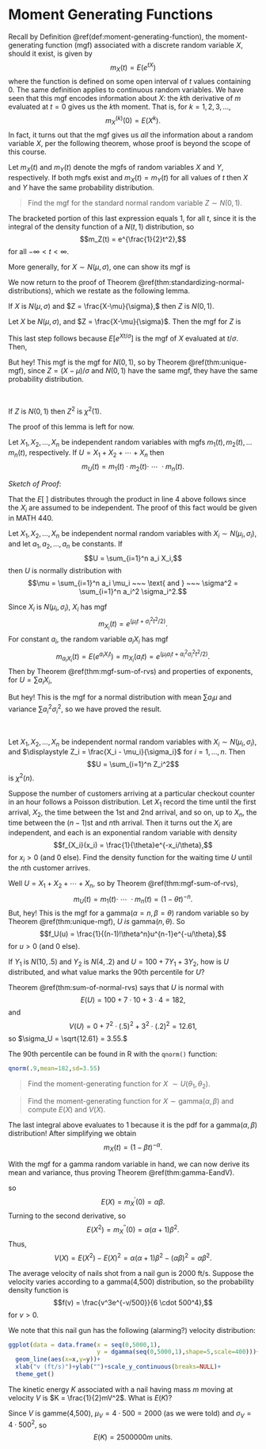 
# Moment Generating Functions {#mgf}

Recall by Definition \@ref(def:moment-generating-function), the moment-generating function (mgf) associated with a discrete random variable $X,$ should it exist, is given by $$m_X(t) = E(e^{tX})$$ where the function is defined on some open interval of $t$ values containing 0. The same definition applies to continuous random variables. We have seen that this mgf encodes information about $X$: the $k$th derivative of $m$ evaluated at $t = 0$ gives us the $k$th moment. That is, for $k = 1,2,3,\ldots,$ 
$$m_X^{(k)}(0) = E(X^k).$$
In fact, it turns out that the mgf gives us *all* the information about a random variable $X,$ per the following theorem, whose proof is beyond the scope of this course.

:::{.theorem #unique-mgf}
Let $m_X(t)$ and $m_Y(t)$ denote the mgfs of random variables $X$ and $Y,$ respectively. If both mgfs exist and $m_X(t) = m_Y(t)$ for all values of $t$ then $X$ and $Y$ have the same probability distribution.
:::

:::{.example}

> Find the mgf for the standard normal random variable $Z \sim N(0,1)$.


\begin{align*}
m_Z(t) &= E(e^{tZ})\\
      &= \int_{-\infty}^\infty \frac{1}{\sqrt{2\pi}}e^{-z^2/2}\cdot e^{tz}~dz\\
      &= \frac{1}{\sqrt{2\pi}} \int_{-\infty}^\infty e^{tz-z^2/2}~dz\\
      &= \frac{1}{\sqrt{2\pi}} \int_{-\infty}^\infty e^{-\frac{1}{2}(z-t)^2+\frac{1}{2}t^2}~dz &\text{complete the square}\\
      &= e^{\frac{1}{2}t^2}\left[\frac{1}{\sqrt{2\pi}} \int_{-\infty}^\infty e^{-\frac{1}{2}(z-t)^2}~dz\right]
\end{align*}

The bracketed portion of this last expression equals 1, for all $t,$ since it is the integral of the density function of a $N(t,1)$ distribution, so $$m_Z(t) = e^{\frac{1}{2}t^2},$$ for all $-\infty < t < \infty$.

More generally, for $X \sim N(\mu,\sigma),$ one can show its mgf is 

\begin{equation} 
  m(t) = e^{\left(\mu t + \frac{\sigma^2}{2}t^2\right)} 
  (\#eq:normal-mgf)
\end{equation}
:::

We now return to the proof of Theorem \@ref(thm:standardizing-normal-distributions), which we restate as the following lemma.

:::{.lemma #Z-is-standard-normal}
If $X$ is $N(\mu,\sigma)$ and $Z = \frac{X-\mu}{\sigma},$ then $Z$ is $N(0,1)$.
:::

:::{.proof}
Let $X$ be $N(\mu,\sigma),$ and $Z = \frac{X-\mu}{\sigma}$. Then the mgf for $Z$ is

\begin{align*}
m_Z(t) &= E\left[e^{tZ}\right]\\
      &= E\left[e^{t\left(\frac{X-\mu}{\sigma}\right)}\right]\\
      &= E\left[e^{\frac{Xt}{\sigma} - \frac{\mu t}{\sigma}}\right]\\
      &= E\left[e^{Xt/\sigma} \cdot e^{-\mu t/\sigma}\right] \\
      &= e^{-\mu t/\sigma}\cdot E\left[e^{Xt/\sigma}\right]\\
      &= e^{-\mu t/\sigma}\cdot m_X(t/\sigma)
\end{align*}
This last step follows because $\displaystyle E\left[e^{Xt/\sigma}\right]$ is the mgf of $X$ evaluated at $t/\sigma$. Then, 

\begin{align*}
m_Z(t) &= e^{-\mu t/\sigma}\cdot e^{\left(\mu (t/\sigma) + \frac{\sigma^2}{2}(t/\sigma)^2\right)} \\
      &= e^{t^2/2}
\end{align*}

But hey! This mgf is the mgf for $N(0,1),$ so by Theorem \@ref(thm:unique-mgf), since $Z = (X-\mu)/\sigma$ and $N(0,1)$ have the same mgf, they have the same probability distribution.
:::

<br>

:::{.lemma #Z-square-is-chi-square}
If $Z$ is $N(0,1)$ then $Z^2$ is $\chi^2(1)$.
:::

The proof of this lemma is left for now.

:::{.theorem #mgf-sum-of-rvs}
Let $X_1, X_2, \ldots, X_n$ be independent random variables with mgfs $m_1(t), m_2(t), \ldots m_n(t),$ respectively. If $U = X_1 + X_2 + \cdots + X_n$ then $$m_U(t) = m_1(t) \cdot m_2(t) \cdot ~\cdots~ \cdot m_n(t).$$
:::

*Sketch of Proof*:

\begin{align*}
m_U(t) &= E\left[e^{tU}\right]\\
      &= E\left[e^{t(X_1 + X_2 + \cdots X_n)}\right]\\
      &= E\left[e^{tX_1}\cdot\ e^{tX_2} \cdot ~\cdots~ \cdot e^{tX_n}\right]\\
      &= E\left[e^{tX_1}\right] \cdot E\left[e^{tX_2}\right] \cdot ~\cdots~ \cdot E\left[e^{tX_n}\right]\\
      &= m_1(t) \cdot m_2(t) \cdot ~\cdots~ \cdot m_n(t)
\end{align*}

That the $E[~]$ distributes through the product in line 4 above follows since the $X_i$ are assumed to be independent. The proof of this fact would be given in MATH 440.

:::{.theorem #sum-of-normal-rvs}
Let $X_1, X_2, \ldots, X_n$ be independent normal random variables  with $X_i \sim N(\mu_i, \sigma_i),$ and let $a_1, a_2, \ldots, a_n$ be constants. If $$U = \sum_{i=1}^n a_i X_i,$$ then $U$ is normally distribution with $$\mu = \sum_{i=1}^n a_i \mu_i ~~~ \text{ and } ~~~ \sigma^2 = \sum_{i=1}^n a_i^2 \sigma_i^2.$$ 
:::

:::{.proof}
Since $X_i$ is $N(\mu_i,\sigma_i),$ $X_i$ has mgf $$m_{X_i}(t) = e^{\left(\mu_it + \sigma_i^2t^2/2\right)}.$$ For constant $a_i,$ the random variable $a_iX_i$ has mgf $$m_{a_iX_i}(t) =E(e^{a_iX_it}) = m_{X_i}(a_it) = e^{\left(\mu_ia_it + a_i^2\sigma_i^2t^2/2\right)}.$$ 
Then by Theorem \@ref(thm:mgf-sum-of-rvs) and properties of exponents, for $U = \sum a_i X_i,$ 
\begin{align*}
m_U(t) &= \prod_{i=1}^n m_{a_iX_i}(t) \\
      &= \prod_{i=1}^n e^{\left(\mu_ia_it + a_i^2\sigma_i^2t^2/2\right)}\\
      &= e^{\left(t\sum a_i\mu_i + \frac{t^2}{2}\sum a_i^2\mu_i^2\right)}
\end{align*}

But hey! This is the mgf for a normal distribution with mean $\sum a_i \mu$ and variance $\sum a_i^2 \sigma_i^2,$ so we have proved the result.
:::

<br>

:::{.theorem #sum-of-squares-of-standard-normal-rvs}
Let $X_1, X_2, \ldots, X_n$ be independent normal random variables  with $X_i \sim N(\mu_i, \sigma_i),$ and $\displaystyle Z_i = \frac{X_i - \mu_i}{\sigma_i}$ for $i = 1, \ldots, n$. Then $$U = \sum_{i=1}^n Z_i^2$$ is $\chi^2(n)$.
:::

:::{.example}
Suppose the number of customers arriving at a particular checkout counter in an hour follows a Poisson distribution.  Let $X_1$ record the time until the first arrival, $X_2,$ the time between the 1st and 2nd arrival, and so on, up to $X_n,$ the time between the $(n-1)$st and $n$th arrival. Then it turns out the $X_i$ are independent, and each is an exponential random variable with density $$f_{X_i}(x_i) = \frac{1}{\theta}e^{-x_i/\theta},$$ for $x_i > 0$ (and 0 else).
Find the density function for the waiting time $U$ until the $n$th customer arrives.

Well $U = X_1 + X_2 + \cdots + X_n,$ so by Theorem \@ref(thm:mgf-sum-of-rvs), $$m_U(t) = m_1(t)\cdot ~\cdots~ \cdot m_n(t) = (1-\theta t)^{-n}.$$
But, hey! This is the mgf for a gamma$(\alpha = n, \beta = \theta)$ random variable so by Theorem \@ref(thm:unique-mgf), $U$ *is* gamma$(n,\theta)$. So $$f_U(u) = \frac{1}{(n-1)!\theta^n}u^{n-1}e^{-u/\theta},$$ for $u > 0$ (and 0 else).
:::

:::{.example}
If $Y_1$ is $N(10,.5)$ and $Y_2$ is $N(4,.2)$ and $U = 100 + 7Y_1 + 3Y_2,$ how is $U$ distributed, and what value marks the 90th percentile for $U$?

Theorem \@ref(thm:sum-of-normal-rvs) says that $U$ is normal with $$E(U) = 100 + 7 \cdot 10 + 3 \cdot 4 = 182,$$ and $$V(U) = 0 + 7^2\cdot (.5)^2 + 3^2\cdot(.2)^2 = 12.61,$$ so $\sigma_U = \sqrt{12.61} = 3.55.$

The 90th percentile can be found in R with the `qnorm()` function:

```r
qnorm(.9,mean=182,sd=3.55)
```
:::


:::{.example}

> Find the moment-generating function for $X ~\sim U(\theta_1, \theta_2)$.

\begin{align*}
m_X(t) &= E(e^{tX})\\
        &= \int_{\theta_1}^{\theta_2} e^{tx}\frac{1}{\theta_2-\theta_1}~dx\\
        &= \frac{1}{\theta_2-\theta_1} \frac{1}{t}e^{tx}~\biggr|_{\theta_1}^{\theta_2} \\
        &= \frac{e^{t(\theta_2-\theta_1)}}{t(\theta_2-\theta_1)}.
\end{align*}
:::


:::{.example}

> Find the moment-generating function for $X \sim \text{gamma}(\alpha,\beta)$ and compute $E(X)$ and $V(X)$.

\begin{align*}
m_X(t) &= E(e^{tX})\\
        &= \int_{0}^{\infty} e^{tx} \cdot \frac{1}{\beta^\alpha \Gamma(\alpha)}x^{\alpha-1}e^{-(x/\beta)}~dx\\
        &= \frac{1}{\beta^\alpha \Gamma(\alpha)} \int_{0}^{\infty} x^{\alpha - 1}e^{-x(1/\beta-t)}~dx\\
        &= \frac{1}{\beta^\alpha \Gamma(\alpha)} \cdot \left(\frac{1}{1/\beta - t}\right)^\alpha \Gamma(\alpha) \int_{0}^{\infty} \frac{x^{\alpha - 1}e^{-x(1/\beta-t)}}{\left(\frac{1}{1/\beta - t}\right)^\alpha \Gamma(\alpha)}\cdot ~dx\\
        &= \frac{1}{\beta^\alpha \Gamma(\alpha)} \cdot \left(\frac{1}{1/\beta - t}\right)^\alpha \Gamma(\alpha) 
\end{align*}

The last integral above evaluates to 1 because it is the pdf for a $\text{gamma}(\alpha,\beta)$ distribution! After simplifying we obtain $$m_X(t) = (1-\beta t)^{-\alpha}.$$

With the mgf for a gamma random variable in hand, we can now derive its mean and variance, thus proving Theorem \@ref(thm:gamma-EandV).

\begin{align*}
m_X^\prime(t) &= -\alpha(1-\beta t)^{-\alpha-1}\cdot(-\beta) \\
              &= \alpha\beta(1-\beta t)^{-\alpha-1},
\end{align*}
so 
$$E(X) = m_X^\prime(0) = \alpha\beta.$$
Turning to the second derivative, 
\begin{align*}
m_X^{\prime\prime}(t) &= (-\alpha-1)\alpha\beta(1-\beta t)^{-\alpha-2}\cdot(\beta)\\
&= \alpha(\alpha+1)\beta^2(1-\beta t)^{-\alpha-2},
\end{align*}
so
$$E(X^2) = m_X^{\prime\prime}(0) = \alpha(\alpha+1)\beta^2.$$
Thus, 
$$V(X) = E(X^2)-E(X)^2 = \alpha(\alpha+1)\beta^2 - (\alpha\beta)^2  = \alpha\beta^2.$$
:::

:::{.example #nail-gun-velocity}
The average velocity of nails shot from a nail gun is 2000 ft/s.  Suppose the velocity varies according to a gamma(4,500) distribution, so the probability density function is $$f(v) = \frac{v^3e^{-v/500}}{6 \cdot 500^4},$$ for $v > 0$.

We note that this nail gun has the following (alarming?) velocity distribution:

```r
ggplot(data = data.frame(x = seq(0,5000,1),
                         y = dgamma(seq(0,5000,1),shape=5,scale=400)))+
  geom_line(aes(x=x,y=y))+
  xlab("v (ft/s)")+ylab("")+scale_y_continuous(breaks=NULL)+
  theme_get()
```


The kinetic energy $K$ associated with a nail having mass $m$ moving at velocity $V$ is $K = \frac{1}{2}mV^2$. What is $E(K)$?

\begin{align*}
E(K) &= E(\frac{1}{2}mV^2)\\
      &= \frac{1}{2}m E(V^2) \\
      &= \frac{1}{2}m (\sigma_V^2 + \mu_V^2)
\end{align*}
Since $V$ is gamme(4,500), $\mu_V = 4 \cdot 500 = 2000$ (as we were told) and $\sigma_V = 4\cdot 500^2,$ 
so $$E(K) = 2500000m \text{ units}.$$
:::

